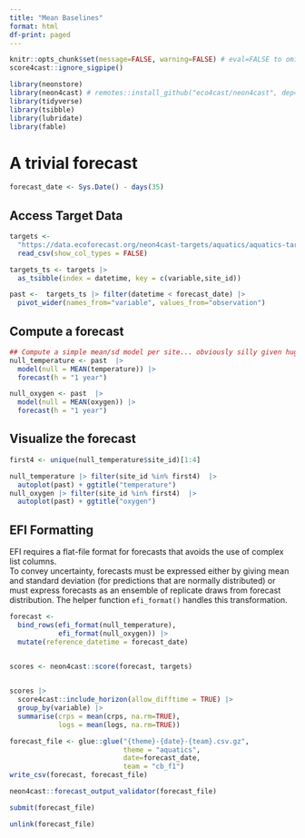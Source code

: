 ```yaml
---
title: "Mean Baselines"
format: html
df-print: paged 
---
```



```r
knitr::opts_chunk$set(message=FALSE, warning=FALSE) # eval=FALSE to omit running
score4cast::ignore_sigpipe()

```

```r
library(neonstore)
library(neon4cast) # remotes::install_github("eco4cast/neon4cast", dep=TRUE)
library(tidyverse)
library(tsibble)
library(lubridate)
library(fable)
```

# A trivial forecast


```r
forecast_date <- Sys.Date() - days(35)
```

## Access Target Data

```r
targets <-
  "https://data.ecoforecast.org/neon4cast-targets/aquatics/aquatics-targets.csv.gz" |> 
  read_csv(show_col_types = FALSE) 

targets_ts <- targets |> 
  as_tsibble(index = datetime, key = c(variable,site_id))
```


```r
past <-  targets_ts |> filter(datetime < forecast_date) |>
  pivot_wider(names_from="variable", values_from="observation")
```

## Compute a forecast

```r
## Compute a simple mean/sd model per site... obviously silly given huge seasonal aspect
null_temperature <- past  |> 
  model(null = MEAN(temperature)) |>
  forecast(h = "1 year")

null_oxygen <- past  |>
  model(null = MEAN(oxygen)) |>
  forecast(h = "1 year")
```




## Visualize the forecast

```r
first4 <- unique(null_temperature$site_id)[1:4]

null_temperature |> filter(site_id %in% first4)  |> 
  autoplot(past) + ggtitle("temperature")
null_oxygen |> filter(site_id %in% first4)  |> 
  autoplot(past) + ggtitle("oxygen")
```

## EFI Formatting

EFI requires a flat-file format for forecasts that avoids the use of complex list columns.  
To convey uncertainty, forecasts must be expressed either by giving mean and standard deviation (for predictions that are normally distributed) or must express forecasts as an ensemble of replicate draws from forecast distribution.
The helper function `efi_format()` handles this transformation.

```r

forecast <- 
  bind_rows(efi_format(null_temperature), 
            efi_format(null_oxygen)) |>
  mutate(reference_datetime = forecast_date)
  
```



```r
scores <- neon4cast::score(forecast, targets)


scores |> 
  score4cast::include_horizon(allow_difftime = TRUE) |> 
  group_by(variable) |>
  summarise(crps = mean(crps, na.rm=TRUE), 
            logs = mean(logs, na.rm=TRUE))
```




```r
forecast_file <- glue::glue("{theme}-{date}-{team}.csv.gz",
                            theme = "aquatics", 
                            date=forecast_date,
                            team = "cb_f1")
write_csv(forecast, forecast_file)
```


```r
neon4cast::forecast_output_validator(forecast_file)
```


```r
submit(forecast_file)
```


```r
unlink(forecast_file)
```
